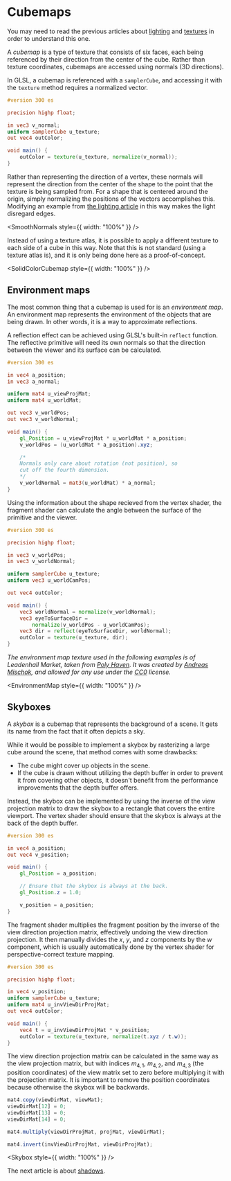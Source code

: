 # Cubemaps

You may need to read the previous articles about [lighting](/a/webgl/lighting) and [textures](/a/webgl/textures)
in order to understand this one.

A *cubemap* is a type of texture that consists of six faces, each being referenced by their direction from the center
of the cube. Rather than texture coordinates, cubemaps are accessed using normals (3D directions).

In GLSL, a cubemap is referenced with a `samplerCube`, and accessing it with the `texture` method requires a normalized
vector.

```glsl
#version 300 es

precision highp float;

in vec3 v_normal;
uniform samplerCube u_texture;
out vec4 outColor;

void main() {
	outColor = texture(u_texture, normalize(v_normal));
}
```

Rather than representing the direction of a vertex, these normals will represent the direction from the center of the
shape to the point that the texture is being sampled from. For a shape that is centered around the origin, simply normalizing
the positions of the vectors accomplishes this. Modifying an example from [the lighting article](/a/webgl/lighting) in this way
makes the light disregard edges.


<SmoothNormals style={{ width: "100%" }} />

Instead of using a texture atlas, it is possible to apply a different texture to each side of a cube in this way. Note that
this is not standard (using a texture atlas is), and it is only being done here as a proof-of-concept.


<SolidColorCubemap style={{ width: "100%" }} />

## Environment maps

The most common thing that a cubemap is used for is an *environment map*. An environment map represents the environment of the
objects that are being drawn. In other words, it is a way to approximate reflections.

A reflection effect can be achieved using GLSL's built-in `reflect` function. The reflective primitive will need its own normals
so that the direction between the viewer and its surface can be calculated.

```glsl
#version 300 es

in vec4 a_position;
in vec3 a_normal;

uniform mat4 u_viewProjMat;
uniform mat4 u_worldMat;

out vec3 v_worldPos;
out vec3 v_worldNormal;

void main() {
	gl_Position = u_viewProjMat * u_worldMat * a_position;
	v_worldPos = (u_worldMat * a_position).xyz;

	/*
	Normals only care about rotation (not position), so
	cut off the fourth dimension.
	*/
	v_worldNormal = mat3(u_worldMat) * a_normal;
}
```

Using the information about the shape recieved from the vertex shader, the fragment shader can calculate the angle between the
surface of the primitive and the viewer.

```glsl
#version 300 es

precision highp float;

in vec3 v_worldPos;
in vec3 v_worldNormal;

uniform samplerCube u_texture;
uniform vec3 u_worldCamPos;

out vec4 outColor;

void main() {
	vec3 worldNormal = normalize(v_worldNormal);
	vec3 eyeToSurfaceDir =
		normalize(v_worldPos - u_worldCamPos);
	vec3 dir = reflect(eyeToSurfaceDir, worldNormal);
	outColor = texture(u_texture, dir);
}
```

*The environment map texture used in the following examples is of Leadenhall Market, taken from
[Poly Haven](https://polyhaven.com/a/leadenhall_market). It was created by [Andreas Mischok](https://www.artstation.com/andreasmischok),
and allowed for any use under the [CC0](https://creativecommons.org/publicdomain/zero/1.0/) license.*


<EnvironmentMap style={{ width: "100%" }} />

## Skyboxes

A *skybox* is a cubemap that represents the background of a scene. It gets its name from the fact that it often depicts a sky.

While it would be possible to implement a skybox by rasterizing a large cube around the scene, that method comes with some drawbacks:

- The cube might cover up objects in the scene.
- If the cube is drawn without utilizing the depth buffer in order to prevent it from covering other objects, it doesn't benefit from
the performance improvements that the depth buffer offers.

Instead, the skybox can be implemented by using the inverse of the view projection matrix to draw the skybox to a rectangle that covers
the entire viewport. The vertex shader should ensure that the skybox is always at the back of the depth buffer.

```glsl
#version 300 es

in vec4 a_position;
out vec4 v_position;

void main() {
	gl_Position = a_position;

	// Ensure that the skybox is always at the back.
	gl_Position.z = 1.0;

	v_position = a_position;
}
```

The fragment shader multiplies the fragment position by the inverse of the view direction projection matrix, effectively undoing the view
direction projection. It then manually divides the $x$, $y$, and $z$ components by the $w$ component, which is usually automatically done
by the vertex shader for perspective-correct texture mapping.

```glsl
#version 300 es

precision highp float;

in vec4 v_position;
uniform samplerCube u_texture;
uniform mat4 u_invViewDirProjMat;
out vec4 outColor;

void main() {
	vec4 t = u_invViewDirProjMat * v_position;
	outColor = texture(u_texture, normalize(t.xyz / t.w));
}
```

The view direction projection matrix can be calculated in the same way as the view projection matrix, but with indices
$m_{4,1}$, $m_{4,2}$, and $m_{4,3}$ (the position coordinates) of the view matrix set to zero before multiplying it with the projection matrix.
It is important to remove the position coordinates because otherwise the skybox will be backwards.

```js
mat4.copy(viewDirMat, viewMat);
viewDirMat[12] = 0;
viewDirMat[13] = 0;
viewDirMat[14] = 0;

mat4.multiply(viewDirProjMat, projMat, viewDirMat);

mat4.invert(invViewDirProjMat, viewDirProjMat);
```


<Skybox style={{ width: "100%" }} />

The next article is about [shadows](/a/webgl/shadows).
